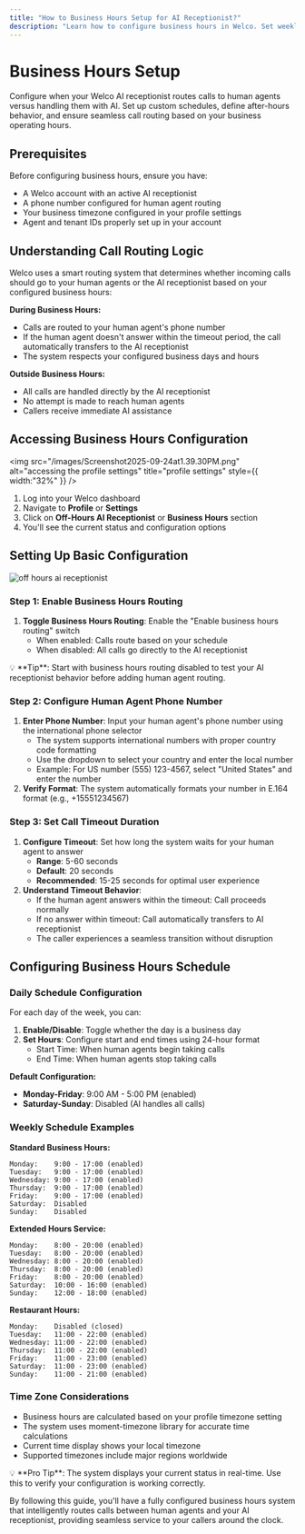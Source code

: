 ```yaml
---
title: "How to Business Hours Setup for AI Receptionist?"
description: "Learn how to configure business hours in Welco. Set weekly schedules, after-hours routing, human agent backup, and automatic call handling for your AI receptionist."
---
```


# Business Hours Setup

Configure when your Welco AI receptionist routes calls to human agents versus handling them with AI. Set up custom schedules, define after-hours behavior, and ensure seamless call routing based on your business operating hours.

## Prerequisites

Before configuring business hours, ensure you have:

- A Welco account with an active AI receptionist
- A phone number configured for human agent routing
- Your business timezone configured in your profile settings
- Agent and tenant IDs properly set up in your account

## Understanding Call Routing Logic

Welco uses a smart routing system that determines whether incoming calls should go to your human agents or the AI receptionist based on your configured business hours:

**During Business Hours:**

- Calls are routed to your human agent's phone number
- If the human agent doesn't answer within the timeout period, the call automatically transfers to the AI receptionist
- The system respects your configured business days and hours

**Outside Business Hours:**

- All calls are handled directly by the AI receptionist
- No attempt is made to reach human agents
- Callers receive immediate AI assistance

## Accessing Business Hours Configuration

<img
  src="/images/Screenshot2025-09-24at1.39.30PM.png"
  alt="accessing the profile settings"
  title="profile settings"
  style={{ width:"32%" }}
/>

1. Log into your Welco dashboard
2. Navigate to **Profile** or **Settings**
3. Click on **Off-Hours AI Receptionist** or **Business Hours** section
4. You'll see the current status and configuration options

## Setting Up Basic Configuration

![off hours ai receptionist](/images/Screenshot2025-09-24at1.31.34PM.png)

### Step 1: Enable Business Hours Routing

1. **Toggle Business Hours Routing**: Enable the "Enable business hours routing" switch
   - When enabled: Calls route based on your schedule
   - When disabled: All calls go directly to the AI receptionist

<Info>
  💡 **Tip**: Start with business hours routing disabled to test your AI receptionist behavior before adding human agent routing.
</Info>

### Step 2: Configure Human Agent Phone Number

1. **Enter Phone Number**: Input your human agent's phone number using the international phone selector
   - The system supports international numbers with proper country code formatting
   - Use the dropdown to select your country and enter the local number
   - Example: For US number (555) 123-4567, select "United States" and enter the number
2. **Verify Format**: The system automatically formats your number in E.164 format (e.g., +15551234567)

### Step 3: Set Call Timeout Duration

1. **Configure Timeout**: Set how long the system waits for your human agent to answer
   - **Range**: 5-60 seconds
   - **Default**: 20 seconds
   - **Recommended**: 15-25 seconds for optimal user experience
2. **Understand Timeout Behavior**:
   - If the human agent answers within the timeout: Call proceeds normally
   - If no answer within timeout: Call automatically transfers to AI receptionist
   - The caller experiences a seamless transition without disruption

## Configuring Business Hours Schedule

### Daily Schedule Configuration

For each day of the week, you can:

1. **Enable/Disable**: Toggle whether the day is a business day
2. **Set Hours**: Configure start and end times using 24-hour format
   - Start Time: When human agents begin taking calls
   - End Time: When human agents stop taking calls

**Default Configuration:**

- **Monday-Friday**: 9:00 AM - 5:00 PM (enabled)
- **Saturday-Sunday**: Disabled (AI handles all calls)

### Weekly Schedule Examples

**Standard Business Hours:**

```
Monday:    9:00 - 17:00 (enabled)
Tuesday:   9:00 - 17:00 (enabled)
Wednesday: 9:00 - 17:00 (enabled)
Thursday:  9:00 - 17:00 (enabled)
Friday:    9:00 - 17:00 (enabled)
Saturday:  Disabled
Sunday:    Disabled
```

**Extended Hours Service:**

```
Monday:    8:00 - 20:00 (enabled)
Tuesday:   8:00 - 20:00 (enabled)
Wednesday: 8:00 - 20:00 (enabled)
Thursday:  8:00 - 20:00 (enabled)
Friday:    8:00 - 20:00 (enabled)
Saturday:  10:00 - 16:00 (enabled)
Sunday:    12:00 - 18:00 (enabled)
```

**Restaurant Hours:**

```
Monday:    Disabled (closed)
Tuesday:   11:00 - 22:00 (enabled)
Wednesday: 11:00 - 22:00 (enabled)
Thursday:  11:00 - 22:00 (enabled)
Friday:    11:00 - 23:00 (enabled)
Saturday:  11:00 - 23:00 (enabled)
Sunday:    11:00 - 21:00 (enabled)
```

### Time Zone Considerations

- Business hours are calculated based on your profile timezone setting
- The system uses moment-timezone library for accurate time calculations
- Current time display shows your local timezone
- Supported timezones include major regions worldwide

<Tip>
  💡 **Pro Tip**: The system displays your current status in real-time. Use this to verify your configuration is working correctly.
</Tip>

By following this guide, you'll have a fully configured business hours system that intelligently routes calls between human agents and your AI receptionist, providing seamless service to your callers around the clock.